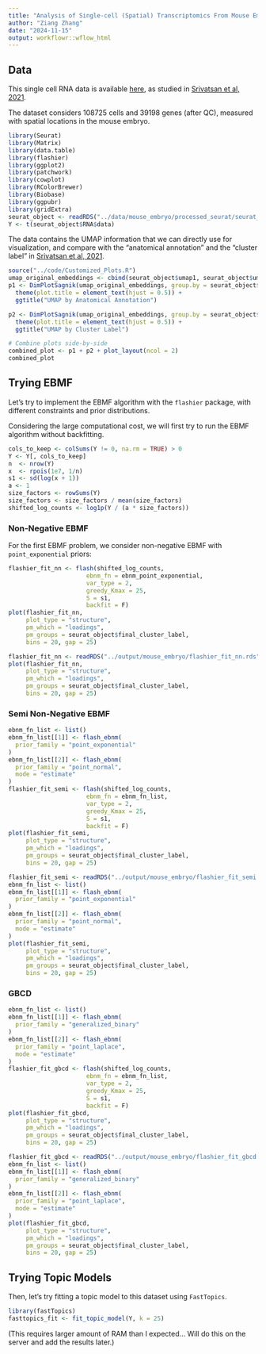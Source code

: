 ```yaml
---
title: "Analysis of Single-cell (Spatial) Transcriptomics From Mouse Embryos"
author: "Ziang Zhang"
date: "2024-11-15"
output: workflowr::wflow_html
---
```


## Data

This single cell RNA data is available [here](https://www.ncbi.nlm.nih.gov/geo/query/acc.cgi?acc=GSE166692), as studied in [Srivatsan et al, 2021](https://www.science.org/doi/10.1126/science.abb9536).

The dataset considers $108725$ cells and $39198$ genes (after QC), measured with spatial locations in the mouse embryo. 

```r
library(Seurat)
library(Matrix)
library(data.table)
library(flashier)
library(ggplot2)
library(patchwork)
library(cowplot)
library(RColorBrewer)
library(Biobase)
library(ggpubr)
library(gridExtra)
seurat_object <- readRDS("../data/mouse_embryo/processed_seurat/seurat_object.rds")
Y <- t(seurat_object$RNA$data)
```

The data contains the UMAP information that we can directly use for visualization, and compare with the "anatomical annotation" and the "cluster label" in [Srivatsan et al, 2021](https://www.science.org/doi/10.1126/science.abb9536).

```r
source("../code/Customized_Plots.R")
umap_original_embeddings <- cbind(seurat_object$umap1, seurat_object$umap2)
p1 <- DimPlotSagnik(umap_original_embeddings, group.by = seurat_object$anatomical_annotation, pt.size = 1) +
  theme(plot.title = element_text(hjust = 0.5)) +
  ggtitle("UMAP by Anatomical Annotation")

p2 <- DimPlotSagnik(umap_original_embeddings, group.by = seurat_object$final_cluster_label, pt.size = 1) +
  theme(plot.title = element_text(hjust = 0.5)) +
  ggtitle("UMAP by Cluster Label")

# Combine plots side-by-side
combined_plot <- p1 + p2 + plot_layout(ncol = 2)
combined_plot
```


## Trying EBMF

Let's try to implement the EBMF algorithm with the `flashier` package, with different constraints and prior distributions.

Considering the large computational cost, we will first try to run the EBMF algorithm without backfitting.

```r
cols_to_keep <- colSums(Y != 0, na.rm = TRUE) > 0
Y <- Y[, cols_to_keep]
n  <- nrow(Y)
x  <- rpois(1e7, 1/n)
s1 <- sd(log(x + 1))
a <- 1
size_factors <- rowSums(Y)
size_factors <- size_factors / mean(size_factors)
shifted_log_counts <- log1p(Y / (a * size_factors))
```

### Non-Negative EBMF

For the first EBMF problem, we consider non-negative EBMF with `point_exponential` priors:

```r
flashier_fit_nn <- flash(shifted_log_counts,
                      ebnm_fn = ebnm_point_exponential,
                      var_type = 2,
                      greedy_Kmax = 25,
                      S = s1,
                      backfit = F)
plot(flashier_fit_nn, 
     plot_type = "structure",
     pm_which = "loadings", 
     pm_groups = seurat_object$final_cluster_label,
     bins = 20, gap = 25)
```

```r
flashier_fit_nn <- readRDS("../output/mouse_embryo/flashier_fit_nn.rds")
plot(flashier_fit_nn, 
     plot_type = "structure",
     pm_which = "loadings", 
     pm_groups = seurat_object$final_cluster_label,
     bins = 20, gap = 25)
```


### Semi Non-Negative EBMF

```r
ebnm_fn_list <- list()
ebnm_fn_list[[1]] <- flash_ebnm(
  prior_family = "point_exponential"
)
ebnm_fn_list[[2]] <- flash_ebnm(
  prior_family = "point_normal",
  mode = "estimate"
)
flashier_fit_semi <- flash(shifted_log_counts,
                      ebnm_fn = ebnm_fn_list,
                      var_type = 2,
                      greedy_Kmax = 25,
                      S = s1,
                      backfit = F)
plot(flashier_fit_semi, 
     plot_type = "structure",
     pm_which = "loadings", 
     pm_groups = seurat_object$final_cluster_label,
     bins = 20, gap = 25)
```

```r
flashier_fit_semi <- readRDS("../output/mouse_embryo/flashier_fit_semi.rds")
ebnm_fn_list <- list()
ebnm_fn_list[[1]] <- flash_ebnm(
  prior_family = "point_exponential"
)
ebnm_fn_list[[2]] <- flash_ebnm(
  prior_family = "point_normal",
  mode = "estimate"
)
plot(flashier_fit_semi, 
     plot_type = "structure",
     pm_which = "loadings", 
     pm_groups = seurat_object$final_cluster_label,
     bins = 20, gap = 25)
```


### GBCD

```r
ebnm_fn_list <- list()
ebnm_fn_list[[1]] <- flash_ebnm(
  prior_family = "generalized_binary"
)
ebnm_fn_list[[2]] <- flash_ebnm(
  prior_family = "point_laplace",
  mode = "estimate"
)
flashier_fit_gbcd <- flash(shifted_log_counts,
                      ebnm_fn = ebnm_fn_list,
                      var_type = 2,
                      greedy_Kmax = 25,
                      S = s1,
                      backfit = F)
plot(flashier_fit_gbcd, 
     plot_type = "structure",
     pm_which = "loadings", 
     pm_groups = seurat_object$final_cluster_label,
     bins = 20, gap = 25)
```

```r
flashier_fit_gbcd <- readRDS("../output/mouse_embryo/flashier_fit_gbcd.rds")
ebnm_fn_list <- list()
ebnm_fn_list[[1]] <- flash_ebnm(
  prior_family = "generalized_binary"
)
ebnm_fn_list[[2]] <- flash_ebnm(
  prior_family = "point_laplace",
  mode = "estimate"
)
plot(flashier_fit_gbcd, 
     plot_type = "structure",
     pm_which = "loadings", 
     pm_groups = seurat_object$final_cluster_label,
     bins = 20, gap = 25)
```


## Trying Topic Models

Then, let's try fitting a topic model to this dataset using `FastTopics`.

```r
library(fastTopics)
fasttopics_fit <- fit_topic_model(Y, k = 25)
```

(This requires larger amount of RAM than I expected... Will do this on the server and add the results later.)








